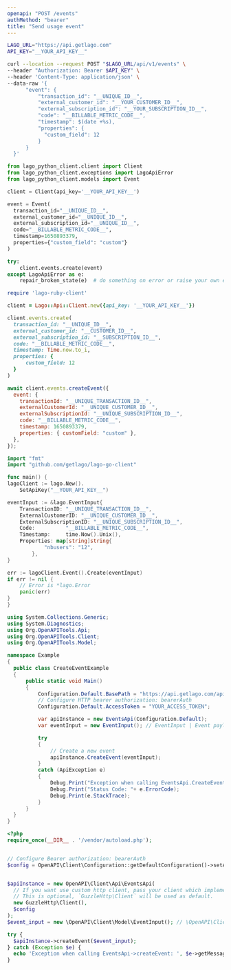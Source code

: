 ```yaml
---
openapi: "POST /events"
authMethod: "bearer"
title: "Send usage event"
---
```


<RequestExample>

```bash cURL
LAGO_URL="https://api.getlago.com"
API_KEY="__YOUR_API_KEY__"

curl --location --request POST "$LAGO_URL/api/v1/events" \
--header "Authorization: Bearer $API_KEY" \
--header 'Content-Type: application/json' \
--data-raw '{
      "event": {
          "transaction_id": "__UNIQUE_ID__",
          "external_customer_id": "__YOUR_CUSTOMER_ID__",
          "external_subscription_id": "__YOUR_SUBSCRIPTION_ID__",
          "code": "__BILLABLE_METRIC_CODE__",
          "timestamp": $(date +%s),
          "properties": {
            "custom_field": 12
          }
      }
  }'
```

```python Python
from lago_python_client.client import Client
from lago_python_client.exceptions import LagoApiError
from lago_python_client.models import Event

client = Client(api_key='__YOUR_API_KEY__')

event = Event(
  transaction_id="__UNIQUE_ID__",
  external_customer_id="__UNIQUE_ID__",
  external_subscription_id="__UNIQUE_ID__",
  code="__BILLABLE_METRIC_CODE__",
  timestamp=1650893379,
  properties={"custom_field": "custom"}
)

try:
    client.events.create(event)
except LagoApiError as e:
    repair_broken_state(e)  # do something on error or raise your own exception
```

```ruby Ruby
require 'lago-ruby-client'

client = Lago::Api::Client.new({api_key: '__YOUR_API_KEY__'})

client.events.create(
  transaction_id: "__UNIQUE_ID__",
  external_customer_id: "__CUSTOMER_ID__",
  external_subscription_id: "__SUBSCRIPTION_ID__",
  code: "__BILLABLE_METRIC_CODE__",
  timestamp: Time.now.to_i,
  properties: {
      custom_field: 12
  }
)
```

```js Node.js
await client.events.createEvent({
  event: {
    transactionId: "__UNIQUE_TRANSACTION_ID__",
    externalCustomerId: "__UNIQUE_CUSTOMER_ID__",
    externalSubscriptionId: "__UNIQUE_SUBSCRIPTION_ID__",
    code: "__BILLABLE_METRIC_CODE__",
    timestamp: 1650893379,
    properties: { customField: "custom" },
  },
});
```

```go Go
import "fmt"
import "github.com/getlago/lago-go-client"

func main() {
lagoClient := lago.New().
    SetApiKey("__YOUR_API_KEY__")

eventInput := &lago.EventInput{
    TransactionID: "__UNIQUE_TRANSACTION_ID__",
    ExternalCustomerID: "__UNIQUE_CUSTOMER_ID__",
    ExternalSubscriptionID: "__UNIQUE_SUBSCRIPTION_ID__",
    Code:          "__BILLABLE_METRIC_CODE__",
    Timestamp:     time.Now().Unix(),
    Properties: map[string]string{
            "nbusers": "12",
        },
}

err := lagoClient.Event().Create(eventInput)
if err != nil {
    // Error is *lago.Error
    panic(err)
}
}
```

```csharp C#
using System.Collections.Generic;
using System.Diagnostics;
using Org.OpenAPITools.Api;
using Org.OpenAPITools.Client;
using Org.OpenAPITools.Model;

namespace Example
{
  public class CreateEventExample
  {
      public static void Main()
      {
          Configuration.Default.BasePath = "https://api.getlago.com/api/v1";
          // Configure HTTP bearer authorization: bearerAuth
          Configuration.Default.AccessToken = "YOUR_ACCESS_TOKEN";

          var apiInstance = new EventsApi(Configuration.Default);
          var eventInput = new EventInput(); // EventInput | Event payload

          try
          {
              // Create a new event
              apiInstance.CreateEvent(eventInput);
          }
          catch (ApiException e)
          {
              Debug.Print("Exception when calling EventsApi.CreateEvent: " + e.Message );
              Debug.Print("Status Code: "+ e.ErrorCode);
              Debug.Print(e.StackTrace);
          }
      }
  }
}
```

```php PHP
<?php
require_once(__DIR__ . '/vendor/autoload.php');


// Configure Bearer authorization: bearerAuth
$config = OpenAPI\Client\Configuration::getDefaultConfiguration()->setAccessToken('YOUR_ACCESS_TOKEN');


$apiInstance = new OpenAPI\Client\Api\EventsApi(
  // If you want use custom http client, pass your client which implements `GuzzleHttp\ClientInterface`.
  // This is optional, `GuzzleHttp\Client` will be used as default.
  new GuzzleHttp\Client(),
  $config
);
$event_input = new \OpenAPI\Client\Model\EventInput(); // \OpenAPI\Client\Model\EventInput | Event payload

try {
  $apiInstance->createEvent($event_input);
} catch (Exception $e) {
  echo 'Exception when calling EventsApi->createEvent: ', $e->getMessage(), PHP_EOL;
}
```

</RequestExample>

